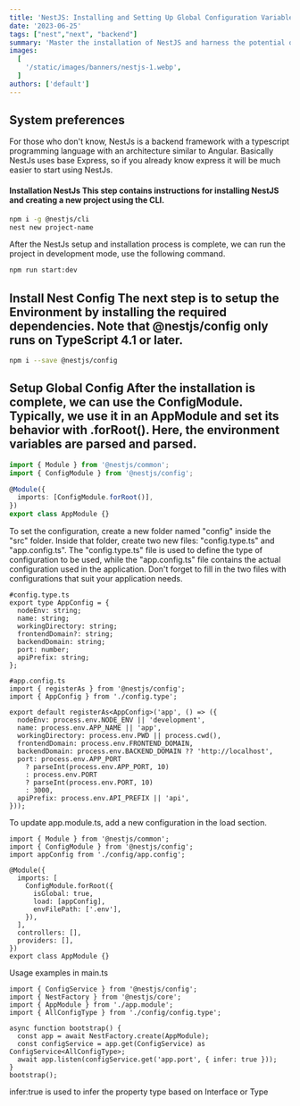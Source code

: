 ```yaml
---
title: 'NestJS: Installing and Setting Up Global Configuration Variables'
date: '2023-06-25'
tags: ["nest","next", "backend"]
summary: 'Master the installation of NestJS and harness the potential of Global Configuration Variables with this step-by-step tutorial'
images:
  [
    '/static/images/banners/nestjs-1.webp',
  ]
authors: ['default']
---
```


## System preferences

For those who don't know, NestJs is a backend framework with a typescript programming language with an architecture similar to Angular. Basically NestJs uses base Express, so if you already know express it will be much easier to start using NestJs.

#### Installation NestJs This step contains instructions for installing NestJS and creating a new project using the CLI.

```bash
npm i -g @nestjs/cli
nest new project-name
```

After the NestJs setup and installation process is complete, we can run the project in development mode, use the following command.

```bash
npm run start:dev
```

## Install Nest Config The next step is to setup the Environment by installing the required dependencies. Note that @nestjs/config only runs on TypeScript 4.1 or later.

```bash
npm i --save @nestjs/config
```

## Setup Global Config After the installation is complete, we can use the ConfigModule. Typically, we use it in an AppModule and set its behavior with .forRoot(). Here, the environment variables are parsed and parsed.

``` ts:Appmodule.ts
import { Module } from '@nestjs/common';
import { ConfigModule } from '@nestjs/config';

@Module({
  imports: [ConfigModule.forRoot()],
})
export class AppModule {}
```

To set the configuration, create a new folder named "config" inside the "src" folder. Inside that folder, create two new files: "config.type.ts" and "app.config.ts". The "config.type.ts" file is used to define the type of configuration to be used, while the "app.config.ts" file contains the actual configuration used in the application. Don't forget to fill in the two files with configurations that suit your application needs.

```
#config.type.ts
export type AppConfig = {
  nodeEnv: string;
  name: string;
  workingDirectory: string;
  frontendDomain?: string;
  backendDomain: string;
  port: number;
  apiPrefix: string;
};
```

```
#app.config.ts
import { registerAs } from '@nestjs/config';
import { AppConfig } from './config.type';

export default registerAs<AppConfig>('app', () => ({
  nodeEnv: process.env.NODE_ENV || 'development',
  name: process.env.APP_NAME || 'app',
  workingDirectory: process.env.PWD || process.cwd(),
  frontendDomain: process.env.FRONTEND_DOMAIN,
  backendDomain: process.env.BACKEND_DOMAIN ?? 'http://localhost',
  port: process.env.APP_PORT
    ? parseInt(process.env.APP_PORT, 10)
    : process.env.PORT
    ? parseInt(process.env.PORT, 10)
    : 3000,
  apiPrefix: process.env.API_PREFIX || 'api',
}));
```

To update app.module.ts, add a new configuration in the load section.

```
import { Module } from '@nestjs/common';
import { ConfigModule } from '@nestjs/config';
import appConfig from './config/app.config';

@Module({
  imports: [
    ConfigModule.forRoot({
      isGlobal: true,
      load: [appConfig],
      envFilePath: ['.env'],
    }),
  ],
  controllers: [],
  providers: [],
})
export class AppModule {}
```

Usage examples in main.ts

```
import { ConfigService } from '@nestjs/config';
import { NestFactory } from '@nestjs/core';
import { AppModule } from './app.module';
import { AllConfigType } from './config/config.type';

async function bootstrap() {
  const app = await NestFactory.create(AppModule);
  const configService = app.get(ConfigService) as ConfigService<AllConfigType>;
  await app.listen(configService.get('app.port', { infer: true }));
}
bootstrap();
```

infer:true is used to infer the property type based on Interface or Type
